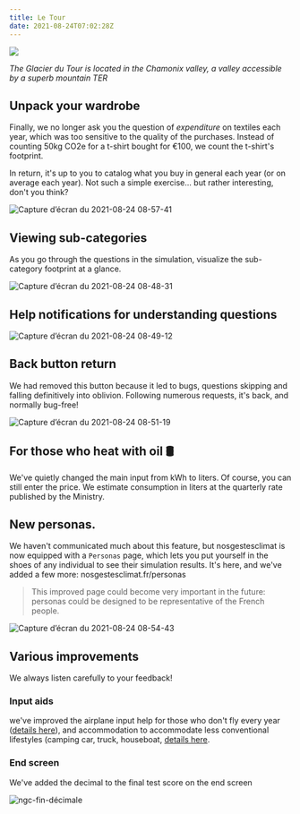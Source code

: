 ```yaml
---
title: Le Tour
date: 2021-08-24T07:02:28Z
---
```


![](https://upload.wikimedia.org/wikipedia/commons/thumb/5/50/Glacier_du_Tour_2021.jpg/270px-Glacier_du_Tour_2021.jpg)

*The Glacier du Tour is located in the Chamonix valley, a valley accessible by a superb mountain TER*


## Unpack your wardrobe

Finally, we no longer ask you the question of *expenditure* on textiles each year, which was too sensitive to the quality of the purchases. Instead of counting 50kg CO2e for a t-shirt bought for €100, we count the t-shirt's footprint.

In return, it's up to you to catalog what you buy in general each year (or on average each year). Not such a simple exercise... but rather interesting, don't you think?

![Capture d’écran du 2021-08-24 08-57-41](https://user-images.githubusercontent.com/1177762/130571129-d0be75f2-989a-4f84-858d-0c8ce803e561.png)


## Viewing sub-categories

As you go through the questions in the simulation, visualize the sub-category footprint at a glance.

![Capture d’écran du 2021-08-24 08-48-31](https://user-images.githubusercontent.com/1177762/130569828-bee5d46a-0709-4e8a-ab6b-f94f54bbdf0d.png)

## Help notifications for understanding questions

![Capture d’écran du 2021-08-24 08-49-12](https://user-images.githubusercontent.com/1177762/130569970-663eb9ac-4647-4943-b4de-befb12bcb7e2.png)

## Back button return

We had removed this button because it led to bugs, questions skipping and falling definitively into oblivion. Following numerous requests, it's back, and normally bug-free!

![Capture d’écran du 2021-08-24 08-51-19](https://user-images.githubusercontent.com/1177762/130570246-0bebdfc3-4fae-40c8-9011-6999713fdcf9.png)

## For those who heat with oil 🛢️

We've quietly changed the main input from kWh to liters. 
Of course, you can still enter the price. We estimate consumption in liters at the quarterly rate published by the Ministry.

## New personas.

We haven't communicated much about this feature, but nosgestesclimat is now equipped with a `Personas` page, which lets you put yourself in the shoes of any individual to see their simulation results. It's here, and we've added a few more: nosgestesclimat.fr/personas

> This improved page could become very important in the future: personas could be designed to be representative of the French people.

![Capture d’écran du 2021-08-24 08-54-43](https://user-images.githubusercontent.com/1177762/130570763-0101210c-3f08-49af-b376-572b649ad5d4.png)

## Various improvements

We always listen carefully to your feedback! 

### Input aids

we've improved the airplane input help for those who don't fly every year ([details here](
https://github.com/incubateur-ademe/nosgestesclimat/commit/e3d74925b8ff31d6cf40531e6a07a1f97c9f1237)), and accommodation to accommodate less conventional lifestyles (camping car, truck, houseboat, <a href="https://github.com/incubateur-ademe/nosgestesclimat/commit/e900598708402620bc3664500db4c1d111f24515">details here</a>.

### End screen

We've added the decimal to the final test score on the end screen

![ngc-fin-décimale](https://user-images.githubusercontent.com/1177762/130571538-ff8753ce-78c6-4d64-a63c-9128c015545e.gif)



